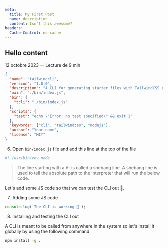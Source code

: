 ```yaml
---
meta:
  title: My First Post
  name: description
  content: Isn't this awesome?
headers:
  Cache-Control: no-cache
---
```




<h2 class="leading-tight text-3xl md:text-4xl text-black dark:text-white">Hello content</h2>

<p class="text-lg font-medium text-gray-400 dark:text-slate-500 mt-2">12 octobre 2023 — Lecture de 9 min</p>

<div class="text-gray-400 dark:text-slate-500 relative grid grid-cols-4 gap-x-4 md:grid-cols-8 lg:grid-cols-12 lg:gap-x-6 mx-auto max-w-7xl prose prose-light mb-24 break-words dark:prose-dark">

```JSON
{
  "name": "tailwindcli",
  "version": "1.0.0",
  "description": "A CLI for generating starter files with TailwindCSS pre-installed",
  "main": "./bin/index.js",
  "bin": {
    "tcli": "./bin/index.js"
  },
  "scripts": {
    "test": "echo \"Error: no test specified\" && exit 1"
  },
  "keywords": ["cli", "tailwindcss", "nodejs"],
  "author": "Your name",
  "license": "MIT"
}
```

6. Open `bin/index.js` file and add this line at the top of the file

```javascript
#! /usr/bin/env node
```

> The line starting with a `#!` is called a shebang line. A shebang line is used to tell the absolute path to the interpreter that will run the below code.

Let's add some JS code so that we can test the CLI out 🚀.

7. Adding some JS code

```javascript
console.log('The CLI is working 🚀');
```

8. Installing and testing the CLI out

A CLI is meant to be called from anywhere in the system so let's install it globally by using the following command

```bash
npm install -g .
```


<Blockquote text='The line starting with a `#!` is called a shebang line. A shebang line is used to tell the absolute path to the interpreter that will run the below code.' author="Yvens Belaston"/>
</div>